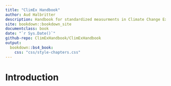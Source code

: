 ```yaml
---
title: "ClimEx Handbook"
author: Aud Halbritter
description: Handbook for standardized measurments in Climate Change Experiments 
site: bookdown::bookdown_site
documentclass: book
date: "`r Sys.Date()`"
github-repo: ClimExHandbook/ClimExHandbook
output:
  bookdown::bs4_book:
    css: "css/style-chapters.css"
---
```


# Introduction
